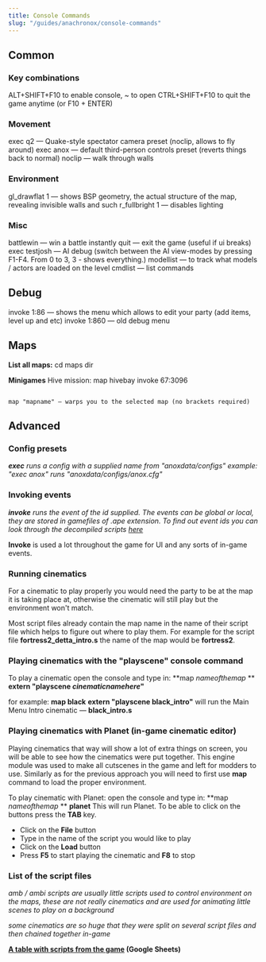 ```yaml
---
title: Console Commands
slug: "/guides/anachronox/console-commands"
---
```


## **Common**

### Key combinations

ALT+SHIFT+F10 to enable console, ~ to open
CTRL+SHIFT+F10 to quit the game anytime (or F10 + ENTER)

### Movement

exec q2 — Quake-style spectator camera preset (noclip, allows to fly around)
exec anox — default third-person controls preset (reverts things back to normal)
noclip — walk through walls

### Environment

gl_drawflat 1 — shows BSP geometry, the actual structure of the map, revealing invisible walls and such
r_fullbright 1 — disables lighting

### Misc

battlewin — win a battle instantly
quit — exit the game (useful if ui breaks)
exec testjosh — AI debug (switch between the AI view-modes by pressing F1-F4. From 0 to 3, 3 - shows everything.)
modellist — to track what models / actors are loaded on the level
cmdlist — list commands

## Debug

invoke 1:86 — shows the menu which allows to edit your party (add items, level up and etc)
invoke 1:860 — old debug menu

## Maps

**List all maps:**
cd maps
dir

**Minigames**
Hive mission:
map hivebay
invoke 67:3096

~~~

map "mapname" — warps you to the selected map (no brackets required)

~~~

## **Advanced**

### Config presets
***exec** runs a config with a supplied name from "anoxdata/configs"*
*example: "exec anox" runs "anoxdata/configs/anox.cfg"*




### Invoking events
***invoke** runs the event of the id supplied. The events can be global or local, they are stored in gamefiles of .ape extension. To find out event ids you can look through the decompiled scripts [here](https://github.com/AlpacaNox/Anachronox/tree/master/APE/Gameflow)*

**Invoke** is used a lot throughout the game for UI and any sorts of in-game events.

### Running cinematics

For a cinematic to play properly you would need the party to be at the map it is taking place at, otherwise the cinematic will still play but the environment won't match. 

Most script files already contain the map name in the name of their script file which helps to figure out where to play them. For example for the script file **fortress2_detta_intro.s** the name of the map would be **fortress2**.

### Playing cinematics with the "playscene" console command

To play a cinematic open the console and type in:
**map *nameofthemap* **
**extern "playscene *cinematicnamehere*"**

for example:
**map black**
**extern "playscene black_intro"**
will run the Main Menu Intro cinematic — **black_intro.s**

### Playing cinematics with Planet (in-game cinematic editor)
Playing cinematics that way will show a lot of extra things on screen, you will be able to see how the cinematics were put together. This engine module was used to make all cutscenes in the game and left for modders to use. Similarly as for the previous approach you will need to first use **map** command to load the proper environment.

To play cinematic with Planet:
open the console and type in:
**map *nameofthemap* **
**planet**
This will run Planet. To be able to click on the buttons press the **TAB** key.
* Click on the **File** button
* Type in the name of the script you would like to play
* Click on the **Load** button
* Press **F5** to start playing the cinematic and **F8** to stop

### List of the script files

*amb / ambi scripts are usually little scripts used to control environment on the maps, these are not really cinematics and are used for animating little scenes to play on a background*

*some cinematics are so huge that they were split on several script files and then chained together in-game*

**[A table with scripts from the game](https://docs.google.com/spreadsheets/d/1KpVUunUhmbGUBiiijQQint6EEliXdiuI3FemJm7Po3E/edit?usp=sharing) (Google Sheets)**